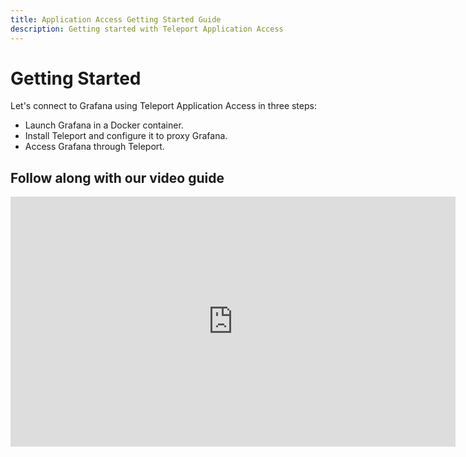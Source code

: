 ```yaml
---
title: Application Access Getting Started Guide
description: Getting started with Teleport Application Access
---
```


# Getting Started

Let's connect to Grafana using Teleport Application Access in three steps:

- Launch Grafana in a Docker container.
- Install Teleport and configure it to proxy Grafana.
- Access Grafana through Teleport.

## Follow along with our video guide

<iframe
  width="712"
  height="400"
  src="https://www.youtube-nocookie.com/embed/5Uwhp3IQMHY?rel=0&modestbranding=1"
  frameBorder="0"
  allow="accelerometer; autoplay; encrypted-media; gyroscope; picture-in-picture"
  allowFullScreen
/>

## Prerequisites

- We will use Docker to launch Grafana in a container. Alternatively, if you
  have another web application you'd like to protect with App Access, you can
  use that instead.
- We will assume your Teleport cluster is accessible at `teleport.example.com`
  and `*.teleport.example.com`. Configured DNS records are required to
  automatically fetch a [Let's Encrypt](https://letsencrypt.org) certificate.

## Step 1/3. Start Grafana

We've picked Grafana for this tutorial since it's very easy to run with zero
configuration required. If you have another web application you'd like to
expose, skip over to **Step 2**.

Grafana can be launched in a [Docker container](https://grafana.com/docs/grafana/latest/installation/docker/)
with a single command:

```bash
docker run -d -p 127.0.0.1:3000:3000 grafana/grafana
```

## Step 2/3. Install and Configure Teleport

Download the latest version of Teleport for your platform from our
[downloads page](https://goteleport.com/teleport/download).

Teleport requires a valid TLS certificate to operate and can fetch one automatically
using Let's Encrypt [ACME](https://letsencrypt.org/how-it-works/) protocol.

We will assume that you have configured DNS records for `teleport.example.com`
and `*.teleport.example.com` to point to the Teleport node.

Let's generate a Teleport config with ACME enabled:

```shell
$ teleport configure --cluster-name=teleport.example.com --acme --acme-email=alice@example.com -o file
```

<Admonition
  type="note"
  title="Web Proxy Port"
>
  Teleport uses [TLS-ALPN-01](https://letsencrypt.org/docs/challenge-types/#tls-alpn-01)
  ACME challenge to validate certificate requests which only works on port `443`.
  As such, in order to use ACME for certificate management, web proxy needs to
  be accessible on port `443`.
</Admonition>

Now start Teleport and point it to the application endpoint:

```shell
$ sudo teleport start \
  --roles=proxy,auth,app \
  --app-name=grafana \
  --app-uri=http://localhost:3000
```

Make sure to update `--app-name` and `--app-uri` accordingly if you're using
your own web application.

Next let's create a user that access to the application we've just connected.
Teleport has a built-in role called `access` that allows users to access cluster
resources. Create a local user assigned this role:

```sh
$ tctl users add --roles=access alice
```

The command will output a signup link. Use it to choose a password and set up
second factor. After that it will take you to the Teleport web UI.

## Step 3/3. Access the Application

There are a couple of ways to access the proxied application.

Every application is assigned a public address which you use to navigate to
the application directly. In our sample Grafana application we have provided a public address with
the `--app-public-addr` flag, so go to `https://grafana.teleport.example.com`
(replace with your app public address) to access the app. If you're not logged into Teleport,
you will need to authenticate before the application will show.

Alternatively, log into the Teleport web UI at `https://teleport.example.com`
(replace with your proxy public address). All available applications are
displayed on the Applications tab. Click on the Grafana application tile
to access it.

## Next Steps

Dive deeper into the topics relevant to your Application Access use-case:

- Learn in more detail about [connecting applications](./guides/connecting-apps.mdx) with Application Access.
- Learn about integrating with [JWT tokens](./guides/jwt.mdx) for auth.
- Learn how to use Application Access with [RESTful APIs](./guides/api-access.mdx).
- See full configuration and CLI [reference](./reference.mdx).
